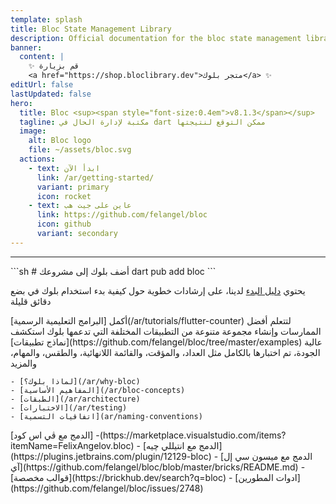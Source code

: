 ```yaml
---
template: splash
title: Bloc State Management Library
description: Official documentation for the bloc state management library. Support for Dart, Flutter, and AngularDart. Includes examples and tutorials.
banner:
  content: |
    ✨ قم بزيارة
    <a href="https://shop.bloclibrary.dev">متجر بلوك</a> ✨
editUrl: false
lastUpdated: false
hero:
  title: Bloc <sup><span style="font-size:0.4em">v8.1.3</span></sup>
  tagline: مكتبة لإدارة الحال في dart ممكن التوقع لنتيجتها
  image:
    alt: Bloc logo
    file: ~/assets/bloc.svg
  actions:
    - text: ابدأ الآن
      link: /ar/getting-started/
      variant: primary
      icon: rocket
    - text: عاين على جيت هب
      link: https://github.com/felangel/bloc
      icon: github
      variant: secondary
---
```



<SponsorsGrid sponsoredBy="برعاية 💖 بواسطة" becomeASponsor="اصبح كفيل" />

<hr />

<CardGrid>

<SplitCard title="ابدأ الآن" icon="rocket">
	```sh
	# أضف بلوك إلى مشروعك
	dart pub add bloc
	```

يحتوي [دليل البدء](/ar/getting-started) لدينا، على إرشادات خطوية حول كيفية بدء استخدام بلوك في بضع دقائق قليلة

</SplitCard>

<Card title="قم بجولة إرشادية" icon="star">
	أكمل [البرامج التعليمية الرسمية](/ar/tutorials/flutter-counter) لتتعلم أفضل
	الممارسات وإنشاء مجموعة متنوعة من التطبيقات المختلفة التي تدعمها بلوك
</Card>

<Card title="الإنشاء باستخدام بلوك" icon="laptop">
	استكشف [نماذج تطبيقات](https://github.com/felangel/bloc/tree/master/examples)
	عالية الجودة، تم اختبارها بالكامل مثل العداد، والمؤقت، والقائمة اللانهائية،
	والطقس، والمهام، والمزيد
</Card>

<ListCard title="تعلم" icon="open-book">

    - [لماذا بلوك؟](/ar/why-bloc)
    - [المفاهيم الأساسية](/ar/bloc-concepts)
    - [الطبقات](/ar/architecture)
    - [الاختبارات](/ar/testing)
    - [اتفاقيات التسمية](ar/naming-conventions)

</ListCard>

  <ListCard title="التكامل" icon="puzzle">
    - [الدمج مع ڤي اس كود](https://marketplace.visualstudio.com/items?itemName=FelixAngelov.bloc)
    - [الدمج مع انتيللي چيه](https://plugins.jetbrains.com/plugin/12129-bloc)
    - [الدمج مع ميسون سي إل آي](https://github.com/felangel/bloc/blob/master/bricks/README.md)
    - [قوالب مخصصة](https://brickhub.dev/search?q=bloc)
    - [ادوات المطورين](https://github.com/felangel/bloc/issues/2748)
  </ListCard>
</CardGrid>

<Discord joinDiscord="انضم الى الديسكورد لدينا" />
